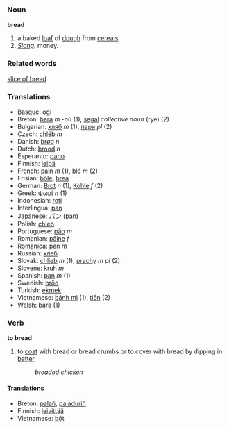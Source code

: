 === Noun ===
'''bread'''

# a baked [[loaf]] of [[dough]] from [[cereal]]s.
# ''[[Slang]].'' money.

=== Related words ===
[[slice of bread]]

=== Translations ===
*Basque: [[ogi]]
*Breton: [[bara]] ''m'' -où (1), [[segal]] ''collective noun'' (rye) (2)
*Bulgarian: [[хляб]] ''m'' (1), [[пари]] ''pl'' (2)
*Czech: [[chléb]] ''m''
*Danish: [[brød]] ''n''
*Dutch: [[brood]] ''n''
*Esperanto: [[pano]]
*Finnish: [[leipä]]
*French: [[pain]] ''m'' (1), [[blé]] ''m'' (2)
*Frisian: [[bôle]], [[brea]]
*German: [[Brot]] ''n'' (1), [[Kohle]] ''f'' (2)
*Greek: [[ψωμί]] ''n'' (1)
*Indonesian: [[roti]]
*Interlingua: [[pan]]
*Japanese: [[パン]] (pan)
*Polish: [[chleb]]
*Portuguese: [[pão]] ''m''
*Romanian: [[pâine]] ''f''
*[[Romanica]]: [[pan]] ''m''
*Russian: [[хлеб]]
*Slovak:  [[chlieb]]  ''m'' (1), [[prachy]] ''m pl'' (2)
*Slovene: [[kruh]] ''m''
*Spanish: [[pan]] ''m'' (1)
*Swedish: [[bröd]]
*Turkish: [[ekmek]]
*Vietnamese: [[bánh mì]] (1), [[tiền]] (2)
*Welsh: [[bara]] (1)

=== Verb ===
'''to bread'''
# to [[coat]] with bread or bread crumbs or to cover with bread by dipping in [[batter]]
#: ''breaded chicken''

==== Translations ====
*Breton: [[palañ]], [[paladuriñ]]
*Finnish: [[leivittää]]
*Vietnamese: [[bột]]